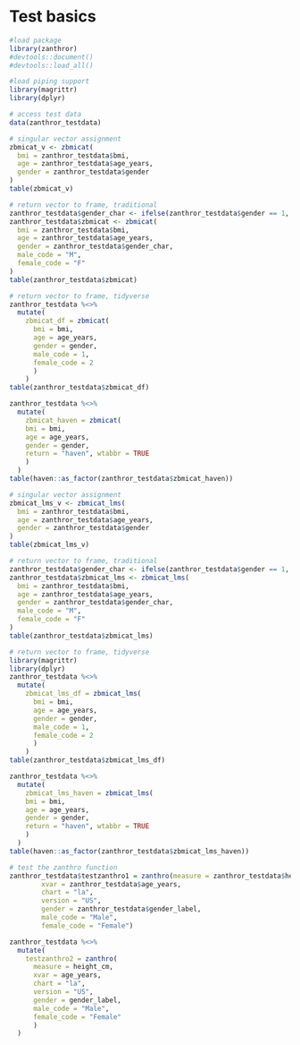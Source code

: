 
# Test basics

```r

#load package
library(zanthror)
#devtools::document()
#devtools::load_all()

#load piping support
library(magrittr)
library(dplyr)

# access test data
data(zanthror_testdata)

# singular vector assignment
zbmicat_v <- zbmicat(
  bmi = zanthror_testdata$bmi,
  age = zanthror_testdata$age_years,
  gender = zanthror_testdata$gender
)
table(zbmicat_v)

# return vector to frame, traditional
zanthror_testdata$gender_char <- ifelse(zanthror_testdata$gender == 1, "M", "F")
zanthror_testdata$zbmicat <- zbmicat(
  bmi = zanthror_testdata$bmi,
  age = zanthror_testdata$age_years,
  gender = zanthror_testdata$gender_char,
  male_code = "M",
  female_code = "F"
)
table(zanthror_testdata$zbmicat)

# return vector to frame, tidyverse
zanthror_testdata %<>% 
  mutate(
    zbmicat_df = zbmicat(
      bmi = bmi,
      age = age_years,
      gender = gender,
      male_code = 1,
      female_code = 2
      )
    )
table(zanthror_testdata$zbmicat_df)

zanthror_testdata %<>% 
  mutate(
    zbmicat_haven = zbmicat(
    bmi = bmi,
    age = age_years,
    gender = gender,
    return = "haven", wtabbr = TRUE
    )
  )
table(haven::as_factor(zanthror_testdata$zbmicat_haven))

```

```r

# singular vector assignment
zbmicat_lms_v <- zbmicat_lms(
  bmi = zanthror_testdata$bmi,
  age = zanthror_testdata$age_years,
  gender = zanthror_testdata$gender
)
table(zbmicat_lms_v)

# return vector to frame, traditional
zanthror_testdata$gender_char <- ifelse(zanthror_testdata$gender == 1, "M", "F")
zanthror_testdata$zbmicat_lms <- zbmicat_lms(
  bmi = zanthror_testdata$bmi,
  age = zanthror_testdata$age_years,
  gender = zanthror_testdata$gender_char,
  male_code = "M",
  female_code = "F"
)
table(zanthror_testdata$zbmicat_lms)

# return vector to frame, tidyverse
library(magrittr)
library(dplyr)
zanthror_testdata %<>% 
  mutate(
    zbmicat_lms_df = zbmicat_lms(
      bmi = bmi,
      age = age_years,
      gender = gender,
      male_code = 1,
      female_code = 2
      )
    )
table(zanthror_testdata$zbmicat_lms_df)

zanthror_testdata %<>% 
  mutate(
    zbmicat_lms_haven = zbmicat_lms(
    bmi = bmi,
    age = age_years,
    gender = gender,
    return = "haven", wtabbr = TRUE
    )
  )
table(haven::as_factor(zanthror_testdata$zbmicat_lms_haven))

```

```r

# test the zanthro function
zanthror_testdata$testzanthro1 = zanthro(measure = zanthror_testdata$height_cm,
        xvar = zanthror_testdata$age_years,
        chart = "la", 
        version = "US",
        gender = zanthror_testdata$gender_label,
        male_code = "Male",
        female_code = "Female")

zanthror_testdata %<>%
  mutate(
    testzanthro2 = zanthro(
      measure = height_cm,
      xvar = age_years,
      chart = "la", 
      version = "US",
      gender = gender_label,
      male_code = "Male",
      female_code = "Female"
      )
  )
```

